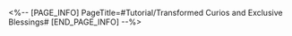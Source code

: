 <%-- [PAGE_INFO]
PageTitle=#Tutorial/Transformed Curios and Exclusive Blessings#
[END_PAGE_INFO] --%>
{{Tutorial
|sort      = 920901
|title     = Transformed Curios and Exclusive Blessings
|subtitle  = 
|type      = 
|about     = 
|image1    = Tutorial Transformed Curios and Exclusive Blessings 1.png{{subst:void|<!--$UPLOAD:<<SpriteOutput/TutorialPic/TutorialPage_920901.png>-<Tutorial Transformed Curios and Exclusive Blessings 1.png>-<Tutorial Files>>-->}}
|text1     = In the Planar Infinity event, Curios or Blessings marked with the {{Color|h|nobold=1|infinite icon}} bear special effects and are plane-exclusive {{Color|h|nobold=1|Transformed Curios}} and {{Color|h|nobold=1|Exclusive Blessings}}.
|image2    = Tutorial Transformed Curios and Exclusive Blessings 2.png{{subst:void|<!--$UPLOAD:<<SpriteOutput/TutorialPic/TutorialPage_920902.png>-<Tutorial Transformed Curios and Exclusive Blessings 2.png>-<Tutorial Files>>-->}}
|text2     = In the Planar Infinity event, all Curios, Blessings, and Occurrences encountered {{Color|h|nobold=1|will not unlock}} Simulated Universe Index entries.
}}